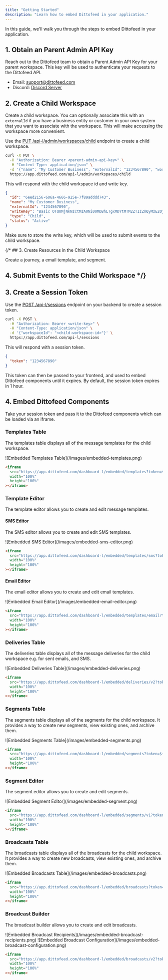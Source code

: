 ```yaml
---
title: "Getting Started"
description: "Learn how to embed Dittofeed in your application."
---
```


In this guide, we'll walk you through the steps to embed Dittofeed in your application.

## 1. Obtain an Parent Admin API Key

Reach out to the Dittofeed team to obtain a Parent Admin API Key for your parent workspace. This key will be used to authenticate your requests to the Dittofeed API.

- Email: [support@dittofeed.com](mailto:support@dittofeed.com)
- Discord: [Discord Server](https://discord.gg/HajPkCG4Mm)


## 2. Create a Child Workspace

Create a child workspace. You can optionally associate this with an `externalId` if you have a business entity or customer in your own system that you want to associate with the workspace. This will make accessing the workspace more convenient.

Use the [PUT /api-l/admin/workspaces/child](/api-reference/auto/workspace/put-api-ladminworkspaceschild) endpoint to create a child workspace.

```bash
curl -X PUT \
  -H "Authorization: Bearer <parent-admin-api-key>" \
  -H "Content-Type: application/json" \
  -d '{"name": "My Customer Business", "externalId": "1234567890", "workspaceId": "<parent-workspace-id>"}' \
  https://app.dittofeed.com/api-l/admin/workspaces/child
```

This will respond with the child workspace id and write key.

```json
{
  "id": "6eed2156-606a-4666-925e-7f89adddd743",
  "name": "My Customer Business",
  "externalId": "1234567890",
  "writeKey": "Basic OTQ0MjNkNzctMzA0Ni00MDBhLTgxMDYtMTM2ZTIzZmQyMzE2OjQ3YjRlYzExOTM3NDE3MjU=",
  "type": "Child",
  "status": "Active"
}
```

Make sure to store the write key, which will be used to submit events to the child workspace.

{/* ## 3. Create Resources in the Child Workspace

Create a journey, a email template, and segment.

## 4. Submit Events to the Child Workspace */}

## 3. Create a Session Token

Use the [POST /api-l/sessions](/api-reference/auto/sessions/post-api-lsessions) endpoint on your backend to create a session token.

```bash
curl -X POST \
  -H "Authorization: Bearer <write-key>" \
  -H "Content-Type: application/json" \
  -d '{"workspaceId": "<child-workspace-id>"}' \
  https://app.dittofeed.com/api-l/sessions
```

This will respond with a session token.

```json
{
  "token": "1234567890"
}
```

This token can then be passed to your frontend, and used to embed Dittofeed components until it expires. By default, the session token expires in 1 hour.

## 4. Embed Dittofeed Components

Take your session token and pass it to the Dittofeed components which can be loaded via an iframe.

### Templates Table

The templates table displays all of the message templates for the child workspace.

<Frame>
![Embedded Templates Table](/images/embedded-templates.png)
</Frame>

```html
<iframe
  src="https://app.dittofeed.com/dashboard-l/embedded/templates?token=${SESSION_TOKEN}&workspaceId=${CHILD_WORKSPACE_ID}"
  width="100%"
  height="100%"
></iframe>
```

### Template Editor

The template editor allows you to create and edit message templates.

#### SMS Editor

The SMS editor allows you to create and edit SMS templates.

<Frame>
![Embedded SMS Editor](/images/embedded-sms-editor.png)
</Frame>

```html
<iframe
  src="https://app.dittofeed.com/dashboard-l/embedded/templates/sms?token=${SESSION_TOKEN}&workspaceId=${CHILD_WORKSPACE_ID}&id=9fb712c3-8b65-4908-a9f7-68f1b8b99075"
  width="100%"
  height="100%"
></iframe>
```

#### Email Editor

The email editor allows you to create and edit email templates.

<Frame>
![Embedded Email Editor](/images/embedded-email-editor.png)
</Frame>

```html
<iframe
  src="https://app.dittofeed.com/dashboard-l/embedded/templates/email?token=${SESSION_TOKEN}&workspaceId=${CHILD_WORKSPACE_ID}&id=c3d28959-dda0-4b75-ba27-0d73ba939ef1"
  width="100%"
  height="100%"
></iframe>
```

### Deliveries Table

The deliveries table displays all of the message deliveries for the child workspace e.g. for sent emails, and SMS.

<Frame>
![Embedded Deliveries Table](/images/embedded-deliveries.png)
</Frame>

```html
<iframe
  src="https://app.dittofeed.com/dashboard-l/embedded/deliveries/v2?token=${SESSION_TOKEN}&workspaceId=${CHILD_WORKSPACE_ID}"
  width="100%"
  height="100%"
></iframe>
```

### Segments Table

The segments table displays all of the segments for the child workspace. It provides a way to create new segments, view existing ones, and archive them.

<Frame>
![Embedded Segments Table](/images/embedded-segments.png)
</Frame>

```html
<iframe
  src="https://app.dittofeed.com/dashboard-l/embedded/segments?token=${SESSION_TOKEN}&workspaceId=${CHILD_WORKSPACE_ID}"
  width="100%"
  height="100%"
></iframe>
```

### Segment Editor

The segment editor allows you to create and edit segments.

<Frame>
![Embedded Segment Editor](/images/embedded-segment.png)
</Frame>

```html
<iframe
  src="https://app.dittofeed.com/dashboard-l/embedded/segments/v1?token=${SESSION_TOKEN}&workspaceId=${CHILD_WORKSPACE_ID}&id=${SEGMENT_ID}"
  width="100%"
  height="100%"
></iframe>
```

### Broadcasts Table

The broadcasts table displays all of the broadcasts for the child workspace. It provides a way to create new broadcasts, view existing ones, and archive them.

<Frame>
![Embedded Broadcasts Table](/images/embedded-broadcasts.png)
</Frame>


```html
<iframe
  src="https://app.dittofeed.com/dashboard-l/embedded/broadcasts?token=${SESSION_TOKEN}&workspaceId=${CHILD_WORKSPACE_ID}"
  width="100%"
  height="100%"
></iframe>
```

### Broadcast Builder

The broadcast builder allows you to create and edit broadcasts.

<Frame caption="Select who you'd like to send the broadcast to.">
![Embedded Broadcast Recipients](/images/embedded-broadcast-recipients.png)
</Frame>

<Frame caption="Send a broadcast immediately or schedule it for a later date.">
![Embedded Broadcast Configuration](/images/embedded-broadcast-configuration.png)
</Frame>

```html
<iframe
  src="https://app.dittofeed.com/dashboard-l/embedded/broadcasts/v2?token=${SESSION_TOKEN}&workspaceId=${CHILD_WORKSPACE_ID}&id=${BROADCAST_ID}"
  width="100%"
  height="100%"
></iframe>
```

